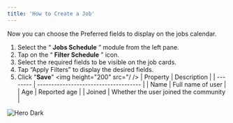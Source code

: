 ```yaml
---
title: 'How to Create a Job'
---
```



Now you can choose the Preferred fields to display on the jobs calendar.

1. Select the “ **Jobs Schedule** ” module from the left pane.
2. Tap on the “ **Filter Schedule** ” icon.
3. Select the required fields to be visible on the job cards.
4. Tap “Apply Filters” to display the desired fields.
5. Click "**Save**"
<img height="200" src="/ />
| Property | Description                           |
| -------- | ------------------------------------- |
| Name     | Full name of user                     |
| Age      | Reported age                          |
| Joined   | Whether the user joined the community |

<img
  className="hidden dark:block"
  src="\images\checks-passed.png"
  alt="Hero Dark"
/>

